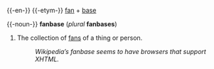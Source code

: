 {{-en-}}
{{-etym-}}
[[fan]] + [[base]]

{{-noun-}}
'''fanbase''' (''plural'' '''fanbases''')

#The collection of [[fan]]s of a thing or person.
#:''Wikipedia’s fanbase seems to have browsers that support XHTML.''